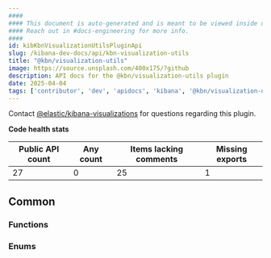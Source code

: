 ```yaml
---
####
#### This document is auto-generated and is meant to be viewed inside our experimental, new docs system.
#### Reach out in #docs-engineering for more info.
####
id: kibKbnVisualizationUtilsPluginApi
slug: /kibana-dev-docs/api/kbn-visualization-utils
title: "@kbn/visualization-utils"
image: https://source.unsplash.com/400x175/?github
description: API docs for the @kbn/visualization-utils plugin
date: 2025-04-04
tags: ['contributor', 'dev', 'apidocs', 'kibana', '@kbn/visualization-utils']
---
```




Contact [@elastic/kibana-visualizations](https://github.com/orgs/elastic/teams/kibana-visualizations) for questions regarding this plugin.

**Code health stats**

| Public API count  | Any count | Items lacking comments | Missing exports |
|-------------------|-----------|------------------------|-----------------|
| 27 | 0 | 25 | 1 |

## Common

### Functions
<DocDefinitionList data={kbnVisualizationUtilsObj.common.functions}/>

### Enums
<DocDefinitionList data={kbnVisualizationUtilsObj.common.enums}/>

